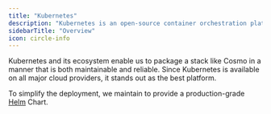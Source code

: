 ```yaml
---
title: "Kubernetes"
description: "Kubernetes is an open-source container orchestration platform designed to automate the deployment, scaling, and management of application containers."
sidebarTitle: "Overview"
icon: circle-info
---
```


Kubernetes and its ecosystem enable us to package a stack like Cosmo in a manner that is both maintainable and reliable. Since Kubernetes is available on all major cloud providers, it stands out as the best platform.

To simplify the deployment, we maintain to provide a production-grade [Helm](https://helm.sh/) Chart.
